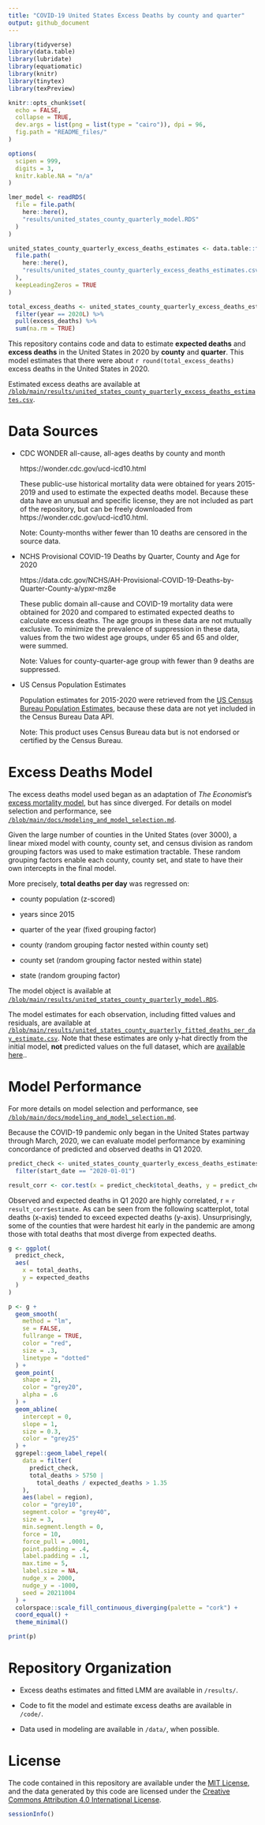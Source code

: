 ```yaml
---
title: "COVID-19 United States Excess Deaths by county and quarter"
output: github_document
---
```


<!-- README.md is generated from README.Rmd. Please edit that file -->

```r
library(tidyverse)
library(data.table)
library(lubridate)
library(equatiomatic)
library(knitr)
library(tinytex)
library(texPreview)

knitr::opts_chunk$set(
  echo = FALSE,
  collapse = TRUE,
  dev.args = list(png = list(type = "cairo")), dpi = 96,
  fig.path = "README_files/"
)

options(
  scipen = 999,
  digits = 3,
  knitr.kable.NA = "n/a"
)
```

```r
lmer_model <- readRDS(
  file = file.path(
    here::here(),
    "results/united_states_county_quarterly_model.RDS"
  )
)

united_states_county_quarterly_excess_deaths_estimates <- data.table::fread(
  file.path(
    here::here(),
    "results/united_states_county_quarterly_excess_deaths_estimates.csv"
  ),
  keepLeadingZeros = TRUE
)

total_excess_deaths <- united_states_county_quarterly_excess_deaths_estimates %>%
  filter(year == 2020L) %>%
  pull(excess_deaths) %>%
  sum(na.rm = TRUE)
```

This repository contains code and data to estimate **expected deaths** and **excess deaths** in the United States in 2020 by **county** and **quarter**.
This model estimates that there were about `r round(total_excess_deaths)` excess deaths in the United States in 2020.

Estimated excess deaths are available at [`/blob/main/results/united_states_county_quarterly_excess_deaths_estimates.csv`](https://github.com/mymil/covid-19-united-states-county-quarterly-excess-deaths/blob/main/results/united_states_county_quarterly_excess_deaths_estimates.csv).

# Data Sources

* CDC WONDER all-cause, all-ages deaths by county and month

  https://wonder.cdc.gov/ucd-icd10.html
  
  These public-use historical mortality data were obtained for years 2015-2019 and used to estimate the expected deaths model.
  Because these data have an unusual and specific license, they are not included as part of the repository, but can be freely downloaded from https://wonder.cdc.gov/ucd-icd10.html.
  
  Note: County-months wither fewer than 10 deaths are censored in the source data.

* NCHS Provisional COVID-19 Deaths by Quarter, County and Age for 2020

  https://data.cdc.gov/NCHS/AH-Provisional-COVID-19-Deaths-by-Quarter-County-a/ypxr-mz8e
  
  These public domain all-cause and COVID-19 mortality data were obtained for 2020 and compared to estimated expected deaths to calculate excess deaths.
  The age groups in these data are not mutually exclusive.
  To minimize the prevalence of suppression in these data, values from the two widest age groups, under 65 and 65 and older, were summed.
  
  Note: Values for county-quarter-age group with fewer than 9 deaths are suppressed.
  
* US Census Population Estimates

  Population estimates for 2015-2020 were retrieved from the [US Census Bureau Population Estimates](https://www.census.gov/programs-surveys/popest/technical-documentation/research/evaluation-estimates/2020-evaluation-estimates/2010s-counties-total.html), because these data are not yet included in the Census Bureau Data API.
  
  Note: This product uses Census Bureau data but is not endorsed or certified by the Census Bureau.
  
# Excess Deaths Model

  The excess deaths model used began as an adaptation of *The Economist*'s [excess mortality model](https://github.com/TheEconomist/covid-19-excess-deaths-tracker), but has since diverged.
  For details on model selection and performance, see [`/blob/main/docs/modeling_and_model_selection.md`](https://github.com/mymil/covid-19-united-states-county-quarterly-excess-deaths/blob/main/docs/modeling_and_model_selection.md).
  
  Given the large number of counties in the United States (over 3000), a linear mixed model with county, county set, and census division as random grouping factors was used to make estimation tractable.
  These random grouping factors enable each county, county set, and state to have their own intercepts in the final model.
  
  More precisely, **total deaths per day** was regressed on:
  
  * county population (z-scored)
  
  * years since 2015
  
  * quarter of the year (fixed grouping factor)
  
  * county (random grouping factor nested within county set)
  
  * county set (random grouping factor nested within state)
  
  * state (random grouping factor)
  
<!--   This model can be expressed by the equation: -->

<!-- ```{r equation} -->
<!-- equatiomatic::extract_eq( -->
<!--   lmer_model, -->
<!--   wrap = TRUE, -->
<!--   terms_per_line = 2, -->
<!--   swap_var_names = c( -->
<!--     "total_deaths_per_day" = "Total Deaths per Day", -->
<!--     "population_z" = "County Population (z-score)", -->
<!--     "year_zero" = "Years since 2015", -->
<!--     "quarter" = "Quarter", -->
<!--     "region_code" = "County", -->
<!--     "county_set_code" = "County Set", -->
<!--     "state" = "State" -->
<!--   ) -->
<!-- ) %>% -->
<!--   texPreview::tex_preview( -->
<!--     stem = "plot_equation-1", -->
<!--     fileDir = knitr::opts_chunk$get()$fig.path, -->
<!--     returnType = "html" -->
<!--   ) -->
<!-- ``` -->

The model object is available at [`/blob/main/results/united_states_county_quarterly_model.RDS`](https://github.com/mymil/covid-19-united-states-county-quarterly-excess-deaths/blob/main/results/united_states_county_quarterly_model.RDS).

The model estimates for each observation, including fitted values and residuals, are available at [`/blob/main/results/united_states_county_quarterly_fitted_deaths_per_day_estimate.csv`](https://github.com/mymil/covid-19-united-states-county-quarterly-excess-deaths/blob/main/results/united_states_county_quarterly_fitted_deaths_per_day_estimate.csv).
Note that these estimates are only y-hat directly from the initial model, **not** predicted values on the full dataset, which are [available here](https://github.com/mymil/covid-19-united-states-county-quarterly-excess-deaths/blob/main/results/united_states_county_quarterly_excess_deaths_estimates.csv)..

# Model Performance

For more details on model selection and performance, see [`/blob/main/docs/modeling_and_model_selection.md`](https://github.com/mymil/covid-19-united-states-county-quarterly-excess-deaths/blob/main/docs/modeling_and_model_selection.md).

Because the COVID-19 pandemic only began in the United States partway through March, 2020, we can evaluate model performance by examining concordance of predicted and observed deaths in Q1 2020.

```r
predict_check <- united_states_county_quarterly_excess_deaths_estimates %>%
  filter(start_date == "2020-01-01")

result_corr <- cor.test(x = predict_check$total_deaths, y = predict_check$expected_deaths)
```

Observed and expected deaths in Q1 2020 are highly correlated, r = `r result_corr$estimate`.
As can be seen from the following scatterplot, total deaths (x-axis) tended to exceed expected deaths (y-axis).
Unsurprisingly, some of the counties that were hardest hit early in the pandemic are among those with total deaths that most diverge from expected deaths.

```r
g <- ggplot(
  predict_check,
  aes(
    x = total_deaths,
    y = expected_deaths
  )
)

p <- g +
  geom_smooth(
    method = "lm",
    se = FALSE,
    fullrange = TRUE,
    color = "red",
    size = .3,
    linetype = "dotted"
  ) +
  geom_point(
    shape = 21,
    color = "grey20",
    alpha = .6
  ) +
  geom_abline(
    intercept = 0,
    slope = 1,
    size = 0.3,
    color = "grey25"
  ) +
  ggrepel::geom_label_repel(
    data = filter(
      predict_check,
      total_deaths > 5750 |
        total_deaths / expected_deaths > 1.35
    ),
    aes(label = region),
    color = "grey10",
    segment.color = "grey40",
    size = 3,
    min.segment.length = 0,
    force = 10,
    force_pull = .0001,
    point.padding = .4,
    label.padding = .1,
    max.time = 5,
    label.size = NA,
    nudge_x = 2000,
    nudge_y = -1000,
    seed = 20211004
  ) +
  colorspace::scale_fill_continuous_diverging(palette = "cork") +
  coord_equal() +
  theme_minimal()

print(p)
```

# Repository Organization

* Excess deaths estimates and fitted LMM are available in `/results/`.

* Code to fit the model and estimate excess deaths are available in `/code/`.

* Data used in modeling are available in `/data/`, when possible.

# License

The code contained in this repository are available under the [MIT License](https://opensource.org/licenses/MIT), and the data generated by this code are licensed under the [Creative Commons Attribution 4.0 International License](https://creativecommons.org/licenses/by/4.0/).

```r
sessionInfo()
```
